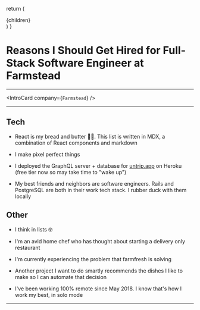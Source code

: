 
  return (
    <Layout location={location}>
      <div className="container padding">{children}</div>
    </Layout>
  )
}

# Reasons I Should Get Hired for Full-Stack Software Engineer at Farmstead

---

<IntroCard company={`Farmstead`} />

---

## Tech

- React is my bread and butter 🍞🧈. This list is written in MDX, a combination of React components and markdown

- I make pixel perfect things

- I deployed the GraphQL server + database for [untrip.app](https://untrip.app) on Heroku (free tier now so may take time to "wake up")

- My best friends and neighbors are software engineers. Rails and PostgreSQL are both in their work tech stack. I rubber duck with them locally

## Other

- I think in lists 🤓

- I'm an avid home chef who has thought about starting a delivery only restaurant

- I'm currently experiencing the problem that farmfresh is solving

- Another project I want to do smartly recommends the dishes I like to make so I can automate that decision

- I've been working 100% remote since May 2018. I know that's how I work my best, in solo mode

---
